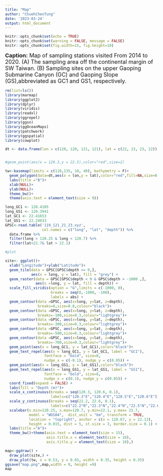 ---
title: "Map"
author: "ChuehChenTung"
date: '2023-03-24'
output: html_document 
---

```{r setup, include=FALSE}
knitr::opts_chunk$set(echo = TRUE)
knitr::opts_chunk$set(warning = FALSE, message = FALSE) 
knitr::opts_chunk$set(fig.width=15, fig.height=10) 
```

<font size="4"> 
**Caption:**
Map of sampling stations visited From 2014 to 2020.
(A) The sampling area off the continental margin of SW Taiwan. (B) Sampling sites on the upper Gaoping Submarine Canyon (GC) and Gaoping Slope (GS),abbreviated as GC1 and GS1, respectively.

</font>

```{r}
rm(list=ls())
library(marmap)
library(ggplot2)
library(dplyr)
library(viridis)
library(readxl)
library(ggrepel)
library(ggsn)
library(ggOceanMaps)
library(patchwork)
library(ggspatial)
library(cowplot)

dt <- data.frame(lon = c(120, 120, 121, 121), lat = c(22, 23, 23, 22))


#geom_point(aes(x = 120.3,y = 22.5),color="red",size=2)

tw<-basemap(limits = c(110,135, 10, 40), bathymetry = F)+
  geom_polygon(data=dt,aes(x = lon,y = lat),color="red",fill=NA,size=0.4)+
  labs(title ="B")+
  xlab(NULL)+
  ylab(NULL)+
  theme_bw()+
  theme(axis.text = element_text(size = 9))

long_GC1 <- 120.4105
long_GS1 <- 120.3941
lat_GC1 <- 22.41653
lat_GS1 <- 22.24033
GPSC<-read.table('119_121_21_23.xyz',
                 col.names = c("long", "lat", "depth")) %>%
  data.frame %>% 
  filter(long > 120.25 & long < 120.7) %>% 
  filter(lat<22.7& lat > 22.1)

#plot

site<- ggplot()+
  xlab("Longitude")+ylab("Latitude")+
  geom_tile(data = GPSC[GPSC$depth >= 0,], 
            aes(x = long, y = lat), fill = "grey") +
  geom_raster(data = GPSC[GPSC$depth < 0 & GPSC$depth > -1000 ,],
              aes(x =long, y = lat, fill = depth)) +
  scale_fill_viridis(option = "G",limits = c(-1000, 0),
                     breaks = seq(0,-1000, -100),
                     labels = abs) +
  geom_contour(data =GPSC, aes(x=long, y=lat, z=depth),
               breaks=0,size=0.8,colour="black")+
  geom_contour(data =GPSC, aes(x=long, y=lat, z=depth),
               breaks=-100,size=0.3,colour="lightgrey")+
  geom_contour(data =GPSC, aes(x=long, y=lat, z=depth),
               breaks=-300,size=0.3,colour="lightgrey")+
  geom_contour(data =GPSC, aes(x=long, y=lat, z=depth),
               breaks=-500,size=0.3,colour="lightgrey")+
  geom_contour(data =GPSC, aes(x=long, y=lat, z=depth),
               breaks=-700,size=0.3,colour="lightgrey")+
  geom_point(aes(x = long_GC1, y = lat_GC1),color="black")+
  geom_text_repel(aes(x = long_GC1, y = lat_GC1, label = "GC1"), 
                  fontface = "bold", size=8,
                  nudge_x = c(-0.1), nudge_y = c(0.05)) +
  geom_point(aes(x = long_GS1, y = lat_GS1),color="black")+
  geom_text_repel(aes(x = long_GS1, y = lat_GS1, label = "GS1"), 
                  fontface = "bold", size=8,
                  nudge_x = c(0.1), nudge_y = c(0.05)) +
  coord_fixed(expand = FALSE) +
  labs(fill = "Depth (m)")+
  scale_x_continuous(breaks = seq(120.3, 120.6, 0.1), 
                     labels=c("120.3°E","120.4°E","120.5°E","120.6°E"))+
  scale_y_continuous(breaks = seq(22.2, 22.6, 0.1),
                     labels=c("22.2°N","22.3°N","22.4°N","22.5°N","22.6°N"))+
  scalebar(x.min=120.25, x.max=120.7, y.min=22.1, y.max= 22.7,
           model = "WGS84",  dist_unit = "km", transform = TRUE,
           location = "topright", anchor = c(x = 120.67, y = 22.13),
           height = 0.015, dist = 5, st.size = 3, border.size = 0.1) +
  labs(title ="A")+
  theme_bw()+theme(axis.text = element_text(size = 15),
                   axis.title.x = element_text(size = 18),
                   axis.title.y = element_text(size = 18),)

map<-ggdraw() +
  draw_plot(site,) +
  draw_plot(tw, x = 0.53, y = 0.65, width = 0.35, height = 0.35)
ggsave("map.png",map,width = 9, height =9)
map
```
